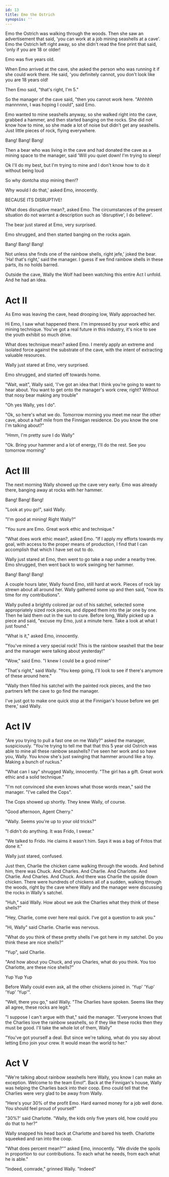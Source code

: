 ```yaml
---
id: 13
title: Emo the Ostrich
synopsis: ''
---
```


Emo the Ostrich was walking through the woods.
Then she saw an advertisement that said, 'you can work at a job mining seashells at a cave'.
Emo the Ostrich left right away, so she didn't read the fine print that said, 'only if you are 18 or older!

Emo was five years old.

When Emo arrived at the cave, she asked the person who was running it if she could work there.
He said, 'you definitely cannot, you don't look like you are 18 years old!

Then Emo said, "that's right, I'm 5."

So the manager of the cave said, "then you cannot work here. "Ahhhhh mannnnnn, I was hoping I could", said Emo.

Emo wanted to mine seashells anyway, so she walked right into the cave, grabbed a hammer, and then started banging on the rocks.
She did not know how to mine, so she made a lot of noise but didn't get any seashells.
Just little pieces of rock, flying everywhere.

Bang! Bang! Bang!

Then a bear who was living in the cave and had donated the cave as a mining space to the manager, said 'Will you quiet down! I'm trying to sleep!

Ok I'll do my best, but I'm trying to mine and I don't know how to do it without being loud

So why dontcha stop mining then!?

Why would I do that,' asked Emo, innocently.

BECAUSE ITS DISRUPTIVE!

What does disruptive mean?, asked Emo. The circumstances of the present situation do not warrant a description such as 'disruptive', I do believe'.

The bear just stared at Emo, very surprised.

Emo shrugged, and then started banging on the rocks again.

Bang! Bang! Bang!

Not unless she finds one of the rainbow shells, right jefe,' joked the bear. 'Ha! that's right,' said the manager.
I guess if we find rainbow shells in these parts, its no holds barred.

Outside the cave, Wally the Wolf had been watching this entire Act I unfold. And he had an idea.

# Act II

As Emo was leaving the cave, head drooping low, Wally approached her.

Hi Emo, I saw what happened there. I'm impressed by your work ethic and mining technique.
You've got a real future in this industry, it's nice to see the youth exhibit so much drive.

What does technique mean? asked Emo.
I merely apply an extreme and isolated force against the substrate of the cave, with the intent of extracting valuable resources.

Wally just stared at Emo, very surprised.

Emo shrugged, and started off towards home.

"Wait, wait", Wally said, 'I've got an idea that I think you're going to want to hear about.
You want to get onto the manager's work crew, right? Without that nosy bear making any trouble"

"Oh yes Wally, yes I do".

"Ok, so here's what we do.
Tomorrow morning you meet me near the other cave, about a half mile from the Finnigan residence.
Do you know the one I'm talking about?"

"Hmm, I'm pretty sure I do Wally"

"Ok. Bring your hammer and a lot of energy, I'll do the rest. See you tomorrow morning"

# Act III

The next morning Wally showed up the cave very early.
Emo was already there, banging away at rocks with her hammer.

Bang! Bang! Bang!

"Look at you go!", said Wally.

"I'm good at mining! Right Wally?"

"You sure are Emo. Great work ethic and technique."

"What does work ethic mean?, asked Emo. "If I apply my efforts towards my goal, with access to the proper means of production, I find that I can accomplish that which I have set out to do.

Wally just stared at Emo, then went to go take a nap under a nearby tree. Emo shrugged, then went back to work swinging her hammer.

Bang! Bang! Bang!

A couple hours later, Wally found Emo, still hard at work.
Pieces of rock lay strewn about all around her.
Wally gathered some up and then said, "now its time for my contributions".

Wally pulled a brightly colored jar out of his satchel, selected some appropriately sized rock pieces, and dipped them into the jar one by one.
Then he laid them out in the sun to cure.
Before long, Wally picked up a piece and said, "excuse my Emo, just a minute here. Take a look at what I just found."

"What is it," asked Emo, innocently.

"You've mined a very special rock! This is the rainbow seashell that the bear and the manager were talking about yesterday!"

"Wow," said Emo. "I knew I could be a good miner"

"That's right," said Wally. "You keep going, I'll look to see if there's anymore of these around here."

"Wally then filled his satchel with the painted rock pieces, and the two partners left the cave to go find the manager.

I've just got to make one quick stop at the Finnigan's house before we get there,' said Wally.

# Act IV

"Are you trying to pull a fast one on me Wally?" asked the manager, suspiciously.
"You're trying to tell me that that this 5 year old Ostrich was able to mine all these rainbow seashells?
I've seen her work and so have you, Wally. You know she's just swinging that hammer around like a toy.
Making a bunch of ruckus."

"What can I say" shrugged Wally, innocently. "The girl has a gift. Great work ethic and a solid technique."

"I'm not convinced she even knows what those words mean," said the manager. "I've called the Cops".

The Cops showed up shortly. They knew Wally, of course.

"Good afternoon, Agent Cherry."

"Wally. Seems you're up to your old tricks?"

"I didn't do anything. It was Frido, I swear."

"We talked to Frido. He claims it wasn't him. Says it was a bag of Fritos that done it."

Wally just stared, confused.

Just then, Charlie the chicken came walking through the woods. And behind him, there was Chuck.
And Charles. And Charlie. And Charlotte. And Charlie. And Charles. And Chuck.
And there was Charlie the upside down chicken.
There were hundreds of chickens all of a sudden, walking through the woods, right by the cave where Wally and the manager were discussing the rocks in Wally's satchel.

"Huh," said Wally. How about we ask the Charlies what they think of these shells?"

"Hey, Charlie, come over here real quick. I've got a question to ask you."

"Hi, Wally" said Charlie. Charlie was nervous.

"What do you think of these pretty shells I've got here in my satchel. Do you think these are nice shells?"

"Yup", said Charlie.

"And how about you Chuck, and you Charles, what do you think. You too Charlotte, are these nice shells?"

Yup
Yup
Yup

Before Wally could even ask, all the other chickens joined in. 'Yup' 'Yup' 'Yup' 'Yup'".

"Well, there you go," said Wally. "The Charlies have spoken. Seems like they all agree, these rocks are legit."

"I suppose I can't argue with that," said the manager. "Everyone knows that the Charlies love the rainbow seashells, so if they like these rocks then they must be good. I'll take the whole lot of them, Wally"

"You've got yourself a deal. But since we're talking, what do you say about letting Emo join your crew.
It would mean the world to her."

# Act V

"We're talking about rainbow seashells here Wally, you know I can make an exception. Welcome to the team Emo!".
Back at the Finnigan's house, Wally was helping the Charlies back into their coop.
Emo could tell that the Charlies were very glad to be away from Wally.

"Here's your 30% of the profit Emo. Hard earned money for a job well done. You should feel proud of yourself"

"30%?' said Charlotte. "Wally, the kids only five years old, how could you do that to her?"

Wally snapped his head back at Charlotte and bared his teeth. Charlotte squeeked and ran into the coop.

"What does percent mean?"" asked Emo, innocently. "We divide the spoils in proportion to our contributions.
To each what he needs, from each what he is able."

"Indeed, comrade," grinned Wally. "Indeed"
